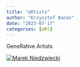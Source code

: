 ```yaml
---
title: "aRtists"
author: "Krzysztof Banas"
date: "2023-07-17"
categories: [aRt]
---
```


GeneRative Artists


::: {layout-ncol="2"}
[![Marek Niedzwiecki](images/MN.png)](http://www.marekniedzwiecki.pl)


:::


